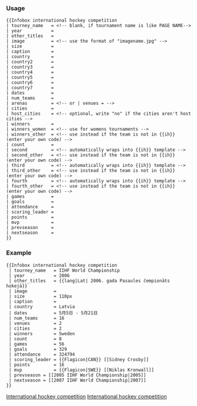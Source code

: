 {{Documentation subpage}}
<!-- PLEASE ADD CATEGORIES AND INTERWIKIS AT THE BOTTOM OF THIS PAGE -->

=== Usage ===
<pre>
{{Infobox international hockey competition
| tourney_name   = <!-- blank, if tournament name is like PAGE NAME-->
| year           = 
| other_titles   = 
| image          = <!-- use the format of "imagename.jpg" -->
| size           = 
| caption        = 
| country        = 
| country2       =
| country3       =
| country4       =
| country5       =
| country6       =
| country7       =
| dates          = 
| num_teams      = 
| arenas         = <!-- or | venues = -->
| cities         = 
| host_cities    = <!-- optional, write "no" if the cities aren't host cities -->
| winners        = 
| winners_women  = <!-- use for womens tournaments -->
| winners_other  = <!-- use instead if the team is not in {{ih}} (enter your own code) -->
| count          = 
| second         = <!-- automatically wraps into {{ih}} template -->
| second_other   = <!-- use instead if the team is not in {{ih}} (enter your own code) -->
| third          = <!-- automatically wraps into {{ih}} template -->
| third_other    = <!-- use instead if the team is not in {{ih}} (enter your own code) -->
| fourth         = <!-- automatically wraps into {{ih}} template -->
| fourth_other   = <!-- use instead if the team is not in {{ih}} (enter your own code) -->
| games          = 
| goals          = 
| attendance     = 
| scoring_leader = 
| points         =
| mvp            = 
| prevseason     =
| nextseason     =
}}
</pre>

===Example===
{{Infobox international hockey competition
 | tourney_name   = IIHF World Championship
 | year           = 2006
 | other_titles   = {{lang|Lat| 2006. gada Pasaules čempionāts hokejā}}
 | image          =  
 | size           = 110px
 | caption        = 
 | country        = Latvia
 | dates          = 5月5日 - 5月21日
 | num_teams      = 16
 | venues         = 2
 | cities         = 2
 | winners        = Sweden
 | count          = 8
 | games          = 56 
 | goals          = 329
 | attendance     = 324794
 | scoring_leader = {{Flagicon|CAN}} [[希尼·克羅斯比|Sidney Crosby]]
 | points         = 16
 | mvp            = {{Flagicon|SWE}} [[尼克拉斯·克龙瓦尔]]
 | prevseason = [[2005 IIHF World Championship|2005]]
 | nextseason = [[2007 IIHF World Championship|2007]]
}}
<pre style="overflow:auto;">{{Infobox international hockey competition
 | tourney_name   = IIHF World Championship
 | year           = 2006
 | other_titles   = {{lang|Lat| 2006. gada Pasaules čempionāts hokejā}}
 | image          =  
 | size           = 110px
 | caption        = 
 | country        = Latvia
 | dates          = 5月5日 - 5月21日
 | num_teams      = 16
 | venues         = 2
 | cities         = 2
 | winners        = Sweden
 | count          = 8
 | games          = 56 
 | goals          = 329
 | attendance     = 324794
 | scoring_leader = {{Flagicon|CAN}} [[Sidney Crosby]]
 | points         = 16
 | mvp            = {{Flagicon|SWE}} [[Niklas Kronwall]]
 | prevseason = [[2005 IIHF World Championship|2005]]
 | nextseason = [[2007 IIHF World Championship|2007]]
}}</pre>

<includeonly>
[[Category:Ice hockey infobox templates|International hockey competition]]
[[Category:Field hockey infobox templates|International hockey competition]]
</includeonly>